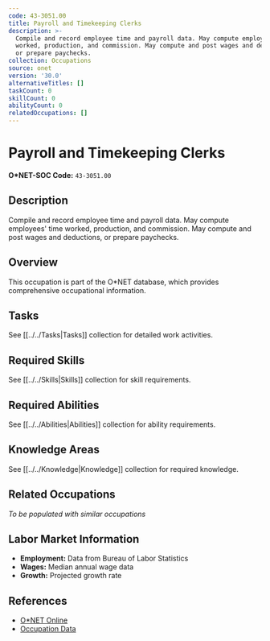 ```yaml
---
code: 43-3051.00
title: Payroll and Timekeeping Clerks
description: >-
  Compile and record employee time and payroll data. May compute employees' time
  worked, production, and commission. May compute and post wages and deductions,
  or prepare paychecks.
collection: Occupations
source: onet
version: '30.0'
alternativeTitles: []
taskCount: 0
skillCount: 0
abilityCount: 0
relatedOccupations: []
---
```

# Payroll and Timekeeping Clerks

**O*NET-SOC Code:** `43-3051.00`

## Description

Compile and record employee time and payroll data. May compute employees' time worked, production, and commission. May compute and post wages and deductions, or prepare paychecks.

## Overview

This occupation is part of the O*NET database, which provides comprehensive occupational information.

## Tasks

See [[../../Tasks|Tasks]] collection for detailed work activities.

## Required Skills

See [[../../Skills|Skills]] collection for skill requirements.

## Required Abilities

See [[../../Abilities|Abilities]] collection for ability requirements.

## Knowledge Areas

See [[../../Knowledge|Knowledge]] collection for required knowledge.

## Related Occupations

*To be populated with similar occupations*

## Labor Market Information

- **Employment:** Data from Bureau of Labor Statistics
- **Wages:** Median annual wage data
- **Growth:** Projected growth rate

## References

- [O*NET Online](https://www.onetonline.org/link/summary/43-3051.00)
- [Occupation Data](https://www.onetcenter.org/)
